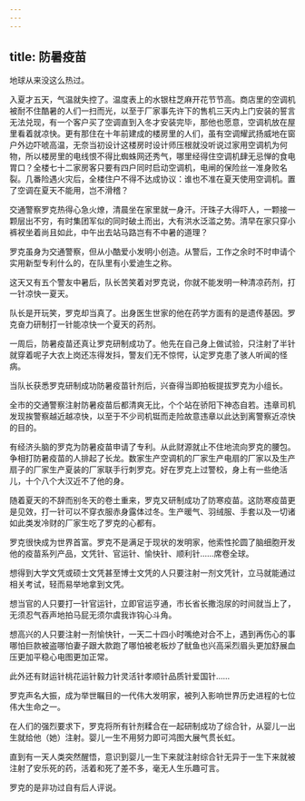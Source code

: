 ```yaml
---
---
---
```

title: 防暑疫苗
---




地球从来没这么热过。

入夏才五天，气温就失控了。温度表上的水银柱芝麻开花节节高。商店里的空调机被耐不住酷暑的人们一扫而光，以至于厂家事先许下的售机三天内上门安装的誓言无法兑现，有一个客户买了空调直到入冬才安装完毕，那他也愿意，空调机放在屋里看着就凉快。更有那住在十年前建成的楼房里的人们，虽有空调耀武扬威地在窗户外边吓唬高温，无奈当初设计这楼房时设计师压根就没听说过家用空调机为何物，所以楼房里的电线恨不得比蜘蛛网还秀气，哪里经得住空调机肆无忌惮的食电胃口？全楼七十二家房客只要有四户同时启动空调机，电闸的保险丝一准身败名裂。几番险遇火灾后，全楼住户不得不达成协议：谁也不准在夏天使用空调机。置了空调在夏天不能用，岂不滑稽？

交通警察罗克热得心急火燎，清晨坐在家里就一身汗。汗珠子大得吓人，一颗接一颗层出不穷，有时集团军似的同时破土而出，大有洪水泛滥之势。清早在家只穿小裤衩坐着尚且如此，中午出去站马路岂有不中暑的道理？

罗克虽身为交通警察，但从小酷爱小发明小创造。从警后，工作之余时不时申请个实用新型专利什么的，在队里有小爱迪生之称。

这天又有五个警友中暑后，队长苦笑着对罗克说，你就不能发明一种清凉药剂，打一针凉快一夏天。

队长是开玩笑，罗克却当真了。出身医生世家的他在药学方面有的是遗传基因。罗克奋力研制打一针能凉快一个夏天的药剂。

一周后，防暑疫苗还真让罗克研制成功了。他先在自己身上做试验，只注射了半针就穿着呢子大衣上岗还冻得发抖，警友们无不惊愕，认定罗克患了骇人听闻的怪病。

当队长获悉罗克研制成功防暑疫苗针剂后，兴奋得当即拍板提拔罗克为小组长。

全市的交通警察注射防暑疫苗后都清爽无比，个个站在骄阳下神态自若。违章司机发现挨警察越近越凉快，以至于不少司机铤而走险故意违章以此达到离警察近凉快的目的。

有经济头脑的罗克为防暑疫苗申请了专利。从此财源就止不住地流向罗克的腰包。争相打防暑疫苗的人排起了长龙。数家生产空调机的厂家生产电扇的厂家以及生产扇子的厂家生产夏装的厂家联手行刺罗克。好在罗克上过警校，身上有一些绝活儿，十个八个大汉近不了他的身。

随着夏天的不辞而别冬天的卷土重来，罗克又研制成功了防寒疫苗。这防寒疫苗更是见效，打一针可以不穿衣服赤身露体过冬。生产暖气、羽绒服、手套以及一切诸如此类发冷财的厂家生吃了罗克的心都有。

罗克很快成为世界首富。罗克不是满足于现状的发明家，他索性抡圆了脑细胞开发他的疫苗系列产品，文凭针、官运针、愉快针、顺利针……席卷全球。

想得到大学文凭或硕士文凭甚至博士文凭的人只要注射一剂文凭针，立马就能通过相关考试，轻而易举地拿到文凭。

想当官的人只要打一针官运针，立即官运亨通，市长省长撒泡尿的时间就当上了，无须忍气吞声地拍马屁无须尔虞我诈钩心斗角。

想高兴的人只要注射一剂愉快针，一天二十四小时嘴绝对合不上，遇到再伤心的事哪怕巨款被盗哪怕妻子跟大款跑了哪怕被老板炒了鱿鱼也兴高采烈眉头更加舒展血压更加平稳心电图更加正常。

此外还有财运针桃花运针毅力针灵活针孝顺针品质针爱国针……

罗克声名大振，成为举世瞩目的一代伟大发明家，被列入影响世界历史进程的七位伟大生命之一。

在人们的强烈要求下，罗克将所有针剂糅合在一起研制成功了综合针，从婴儿一出生就给他（她）注射。婴儿一生不用努力即可鸿图大展气贯长虹。

直到有一天人类突然醒悟，意识到婴儿一生下来就注射综合针无异于一生下来就被注射了安乐死的药，活着和死了差不多，毫无人生乐趣可言。

罗克的是非功过自有后人评说。